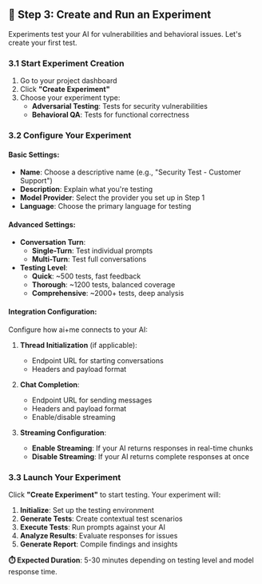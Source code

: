 ## 🧪 Step 3: Create and Run an Experiment

Experiments test your AI for vulnerabilities and behavioral issues. Let's create your first test.

### 3.1 Start Experiment Creation

1. Go to your project dashboard
2. Click **"Create Experiment"**
3. Choose your experiment type:
   - **Adversarial Testing**: Tests for security vulnerabilities
   - **Behavioral QA**: Tests for functional correctness

### 3.2 Configure Your Experiment

#### Basic Settings:

- **Name**: Choose a descriptive name (e.g., "Security Test - Customer Support")
- **Description**: Explain what you're testing
- **Model Provider**: Select the provider you set up in Step 1
- **Language**: Choose the primary language for testing

#### Advanced Settings:

- **Conversation Turn**:
  - **Single-Turn**: Test individual prompts
  - **Multi-Turn**: Test full conversations
- **Testing Level**:
  - **Quick**: ~500 tests, fast feedback
  - **Thorough**: ~1200 tests, balanced coverage
  - **Comprehensive**: ~2000+ tests, deep analysis

#### Integration Configuration:

Configure how ai+me connects to your AI:

1. **Thread Initialization** (if applicable):
   - Endpoint URL for starting conversations
   - Headers and payload format

2. **Chat Completion**:
   - Endpoint URL for sending messages
   - Headers and payload format
   - Enable/disable streaming

3. **Streaming Configuration**:
   - **Enable Streaming**: If your AI returns responses in real-time chunks
   - **Disable Streaming**: If your AI returns complete responses at once

### 3.3 Launch Your Experiment

Click **"Create Experiment"** to start testing. Your experiment will:

1. **Initialize**: Set up the testing environment
2. **Generate Tests**: Create contextual test scenarios
3. **Execute Tests**: Run prompts against your AI
4. **Analyze Results**: Evaluate responses for issues
5. **Generate Report**: Compile findings and insights

**⏱️ Expected Duration**: 5-30 minutes depending on testing level and model response time.

